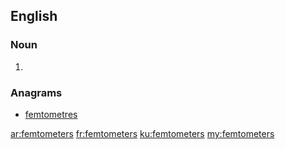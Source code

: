 ==English==

===Noun===
{{head|en}}

# {{plural of|femtometer}}

===Anagrams===
* [[femtometres#English|femtometres]]

[[ar:femtometers]]
[[fr:femtometers]]
[[ku:femtometers]]
[[my:femtometers]]